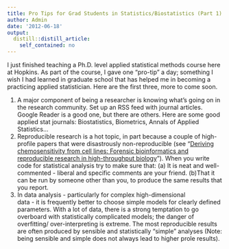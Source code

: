 ```yaml
---
title: Pro Tips for Grad Students in Statistics/Biostatistics (Part 1)
author: Admin
date: '2012-06-18'
output:
  distill::distill_article:
    self_contained: no
---
```


<div>
  I just finished teaching a Ph.D. level applied statistical methods course here at Hopkins. As part of the course, I gave one &#8220;pro-tip&#8221; a day; something I wish I had learned in graduate school that has helped me in becoming a practicing applied statistician. Here are the first three, more to come soon. 
</div>

  1. A major component of being a researcher is knowing what&#8217;s going on in the research community. Set up an RSS feed with journal articles. Google Reader is a good one, but there are others. Here are some good applied stat journals: Biostatistics, Biometrics, Annals of Applied Statistics&#8230;
  2. Reproducible research is a hot topic, in part because a couple of high-profile papers that were disastrously non-reproducible (see &#8220;<a href="http://projecteuclid.org/DPubS?service=UI&version=1.0&verb=Display&handle=euclid.aoas/1267453942" target="_blank">Deriving chemosensitivity from cell lines: Forensic bioinformatics and reproducible research in high-throughput biology</a>&#8221;). When you write code for statistical analysis try to make sure that: (a) It is neat and well-commented - liberal and specific comments are your friend. (b)That it can be run by someone other than you, to produce the same results that you report.
  3. In data analysis - particularly for complex high-dimensional  
    data - it is frequently better to choose simple models for clearly defined parameters. With a lot of data, there is a strong temptation to go overboard with statistically complicated models; the danger of overfitting/ over-interpreting is extreme. The most reproducible results are often produced by sensible and statistically &#8220;simple&#8221; analyses (Note: being sensible and simple does not always lead to higher prole results).
